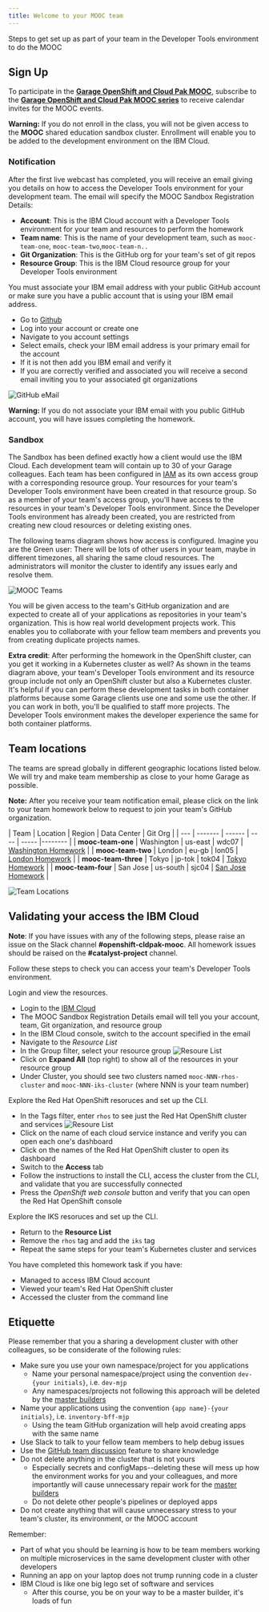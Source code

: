 ```yaml
---
title: Welcome to your MOOC team
---
```


<PageDescription>

Steps to get set up as part of your team in the Developer Tools environment to do the MOOC

</PageDescription>

## Sign Up

To participate in the [**Garage OpenShift and Cloud Pak MOOC**](https://www.onlinedigitallearning.com/course/view.php?id=5631), subscribe to the [**Garage OpenShift and Cloud Pak MOOC series**](https://ec.yourlearning.ibm.com/w3/subscription/series/10057053) to receive calendar invites for the MOOC events.

<InlineNotification kind="warning">

**Warning:** If you do not enroll in the class, you will not be given access to the **MOOC** shared education sandbox cluster. Enrollment will enable you to be added to the development environment on the IBM Cloud.

</InlineNotification>

### Notification

After the first live webcast has completed, you will receive an email giving you details on how to access the Developer Tools environment for your development team. The email will specify the MOOC Sandbox Registration Details:
- **Account**: This is the IBM Cloud account with a Developer Tools environment for your team and resources to perform the homework
- **Team name**: This is the name of your development team, such as `mooc-team-one`, `mooc-team-two`,`mooc-team-n..`
- **Git Organization**: This is the GitHub org for your team's set of git repos
- **Resource Group**: This is the IBM Cloud resource group for your Developer Tools environment

You must associate your IBM email address with your public GitHub account or make sure you have a public account that is using your IBM email address.
- Go to [Github](https://github.com)
- Log into your account or create one
- Navigate to you account settings
- Select emails, check your IBM email address is your primary email for the account
- If it is not then add you IBM email and verify it
- If you are correctly verified and associated you will receive a second email inviting you to your associated git organizations

![GitHub eMail](githubemail.png)

<InlineNotification kind="warning">

**Warning:** If you do not associate your IBM email with you public GitHub account, you will have issues completing the homework.

</InlineNotification>

### Sandbox

The Sandbox has been defined exactly how a client would use the IBM Cloud. Each development team will contain up to 30 of your Garage colleagues. Each team has been configured in [IAM](https://cloud.ibm.com/docs/iam) as its own access group with a corresponding resource group. Your resources for your team's Developer Tools environment have been created in that resource group. So as a member of your team's access group, you'll have access to the resources in your team's Developer Tools environment. Since the Developer Tools environment has already been created, you are restricted from creating new cloud resources or deleting existing ones.

The following teams diagram shows how access is configured. Imagine you are the Green user: There will be lots of other users in your team, maybe in different timezones, all sharing the same cloud resources. The administrators will monitor the cluster to identify any issues early and resolve them.

![MOOC Teams](moocteams.png)

You will be given access to the team's GitHub organization and are expected to create all of your applications as repositories in your team's organization. This is how real world development projects work. This enables you to collaborate with your fellow team members and  prevents you from creating duplicate projects names.

**Extra credit**: After performing the homework in the OpenShift cluster, can you get it working in a Kubernetes cluster as well? As shown in the teams diagram above, your team's Developer Tools environment and its resource group include not only an OpenShift cluster but also a Kubernetes cluster. It's helpful if you can perform these development tasks in both container platforms because some Garage clients use one and some use the other. If you can work in both, you'll be qualified to staff more projects. The Developer Tools environment makes the developer experience the same for both container platforms.

<p/>

## Team locations

The teams are spread globally in different geographic locations listed below. We will try and make team membership as close to your home Garage as possible.

<InlineNotification>

**Note:** After you receive your team notification email, please click on the link to your team homework below to request to join your team's GitHub organization.

</InlineNotification>

<p></p>
<p></p>
<p></p>

| Team | Location | Region | Data Center | Git Org |
| ---  | ------- | ------ | ---- | ----- |-------- |
| **mooc-team-one** | Washington | us-east | wdc07 | [Washington Homework](https://github.com/mooc-team-one) |
| **mooc-team-two** | London | eu-gb   | lon05    | [London Homework](https://github.com/mooc-team-two) |
| **mooc-team-three** | Tokyo | jp-tok |  tok04   | [Tokyo Homework](https://github.com/mooc-team-three) |
| **mooc-team-four** | San Jose | us-south |  sjc04   | [San Jose Homework](https://github.com/mooc-team-four) |

![Team Locations](https://www.ibm.com/cloud-computing/images/bluemix/data-centers/030-Data-Center-Maps_1-0.png)

## Validating your access the IBM Cloud

<InlineNotification>

**Note**: If you have issues with any of the following steps, please raise an issue on the Slack channel **#openshift-cldpak-mooc**. All homework issues should be raised on the **#catalyst-project** channel.

</InlineNotification>

Follow these steps to check you can access your team's Developer Tools environment.

Login and view the resources.

- Login to the [IBM Cloud](https://cloud.ibm.com)
- The MOOC Sandbox Registration Details email will tell you your account, team, Git organization, and resource group
- In the IBM Cloud console, switch to the account specified in the email
- Navigate to the *Resource List*
- In the Group filter, select your resource group
![Resoure List](resourcelist.png)
- Click on **Expand All** (top right) to show all of the resources in your resource group
- Under Cluster, you should see two clusters named `mooc-NNN-rhos-cluster` and `mooc-NNN-iks-cluster` (where NNN is your team number)

Explore the Red Hat OpenShift resoruces and set up the CLI.

- In the Tags filter, enter `rhos` to see just the Red Hat OpenShift cluster and services
![Resoure List](devtoolsservices.png)
- Click on the name of each cloud service instance and verify you can open each one's dashboard
- Click on the names of the Red Hat OpenShift cluster to open its dashboard
- Switch to the **Access** tab
- Follow the instructions to install the CLI, access the cluster from the CLI, and validate that you are successfully connected
- Press the *OpenShift web console* button and verify that you can open the Red Hat OpenShift console

Explore the IKS resoruces and set up the CLI.

- Return to the **Resource List**
- Remove the `rhos` tag and add the `iks` tag
- Repeat the same steps for your team's Kubernetes cluster and services

<InlineNotification kind="success">

You have completed this homework task if you have:
- Managed to access IBM Cloud account
- Viewed your team's Red Hat OpenShift cluster
- Accessed the cluster from the command line

</InlineNotification>

## Etiquette

Please remember that you a sharing a development cluster with other colleagues, so be considerate of the following rules:

- Make sure you use your own namespace/project for you applications
    - Name your personal namespace/project using the convention `dev-{your initials}`, i.e. `dev-mjp`
    - Any namespaces/projects not following this approach will be deleted by the [master builders](https://www.youtube.com/watch?v=Um-PlX6oPBQ)
- Name your applications using the convention `{app name}-{your initials}`, i.e. `inventory-bff-mjp`
    - Using the team GitHub organization will help avoid creating apps with the same name
- Use Slack to talk to your fellow team members to help debug issues
- Use the [GitHub team discussion](https://help.github.com/en/github/building-a-strong-community/about-team-discussions) feature to share knowledge
- Do not delete anything in the cluster that is not yours
    - Especially secrets and configMaps--deleting these will mess up how the environment works for you and your colleagues, and more importantly will cause unnecessary repair work for the [master builders](https://www.youtube.com/watch?v=Um-PlX6oPBQ)
    - Do not delete other people's pipelines or deployed apps
- Do not create anything that will cause unnecessary stress to your team's cluster, its environment, or the MOOC account

Remember:
- Part of what you should be learning is how to be team members working on multiple microservices in the same development cluster with other developers
- Running an app on your laptop does not trump running code in a cluster
- IBM Cloud is like one big lego set of software and services
    - After this course, you be on your way to be a master builder, it's loads of fun
